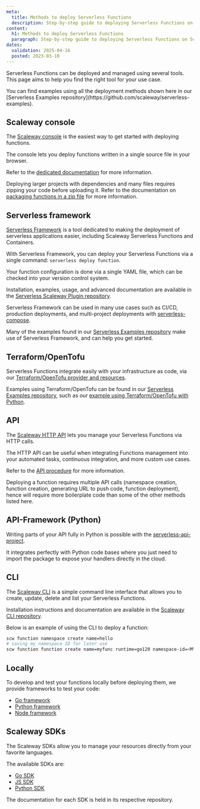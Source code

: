 ```yaml
---
meta:
  title: Methods to deploy Serverless Functions
  description: Step-by-step guide to deploying Serverless Functions on Scaleway.
content:
  h1: Methods to deploy Serverless Functions
  paragraph: Step-by-step guide to deploying Serverless Functions on Scaleway.
dates:
  validation: 2025-04-16
  posted: 2023-03-10
---
```


Serverless Functions can be deployed and managed using several tools. This page aims to help you find the right tool for your use case.

<Message type="tip">
  You can find examples using all the deployment methods shown here in our [Serverless Examples repository](https://github.com/scaleway/serverless-examples).
</Message>

## Scaleway console

The [Scaleway console](https://console.scaleway.com/) is the easiest way to get started with deploying functions.

The console lets you deploy functions written in a single source file in your browser.

Refer to the [dedicated documentation](/serverless-functions/how-to/create-a-function/) for more information.

Deploying larger projects with dependencies and many files requires zipping your code before uploading it. Refer to the documentation on [packaging functions in a zip file](/serverless-functions/how-to/package-function-dependencies-in-zip/) for more information.

## Serverless framework

[Serverless Framework](https://www.serverless.com/) is a tool dedicated to making the deployment of serverless applications easier, including Scaleway Serverless Functions and Containers.

With Serverless Framework, you can deploy your Serverless Functions via a single command: `serverless deploy function`.

Your function configuration is done via a single YAML file, which can be checked into your version control system.

Installation, examples, usage, and advanced documentation are available in the [Serverless Scaleway Plugin repository](https://github.com/scaleway/serverless-scaleway-functions).

Serverless Framework can be used in many use cases such as CI/CD, production deployments, and multi-project deployments with [serverless-compose](https://www.serverless.com/framework/docs/guides/compose).

Many of the examples found in our [Serverless Examples repository](https://github.com/scaleway/serverless-examples) make use of Serverless Framework, and can help you get started.

## Terraform/OpenTofu

Serverless Functions integrate easily with your infrastructure as code, via our [Terraform/OpenTofu provider and resources](https://registry.terraform.io/providers/scaleway/scaleway/latest/docs/resources/function).

Examples using Terraform/OpenTofu can be found in our [Serverless Examples repository](https://github.com/scaleway/serverless-examples), such as our [example using Terraform/OpenTofu with Python](https://github.com/scaleway/serverless-examples/tree/main/functions/terraform-python-example).

## API

The [Scaleway HTTP API](https://www.scaleway.com/en/developers/api/) lets you manage your Serverless Functions via HTTP calls.

The HTTP API can be useful when integrating Functions management into your automated tasks, continuous integration, and more custom use cases.

Refer to the [API procedure](/serverless-functions/api-cli/deploy-function-api/) for more information.

<Message type="note">
  Deploying a function requires multiple API calls (namespace creation, function creation, generating URL to push code, function deployment), hence will require more boilerplate code than some of the other methods listed here.
</Message>

## API-Framework (Python)

Writing parts of your API fully in Python is possible with the [serverless-api-project](https://github.com/scaleway/serverless-api-project).

It integrates perfectly with Python code bases where you just need to import the package to expose your handlers directly in the cloud.

## CLI

The [Scaleway CLI](https://github.com/scaleway/scaleway-cli) is a simple command line interface that allows you to create, update, delete and list your Serverless Functions.

Installation instructions and documentation are available in the [Scaleway CLI repository](https://github.com/scaleway/scaleway-cli).

Below is an example of using the CLI to deploy a function:

```sh
scw function namespace create name=hello
# saving my namespace ID for later use
scw function function create name=myfunc runtime=go120 namespace-id=<MY-NAMESPACE-ID>
```

## Locally

To develop and test your functions locally before deploying them, we provide frameworks to test your code:
- [Go framework](https://github.com/scaleway/serverless-functions-go)
- [Python framework](https://github.com/scaleway/serverless-functions-python)
- [Node framework](https://github.com/scaleway/serverless-functions-node)


## Scaleway SDKs

The Scaleway SDKs allow you to manage your resources directly from your favorite languages.

The available SDKs are:

- [Go SDK](https://github.com/scaleway/scaleway-sdk-go)
- [JS SDK](https://github.com/scaleway/scaleway-sdk-js)
- [Python SDK](https://github.com/scaleway/scaleway-sdk-python)

The documentation for each SDK is held in its respective repository.